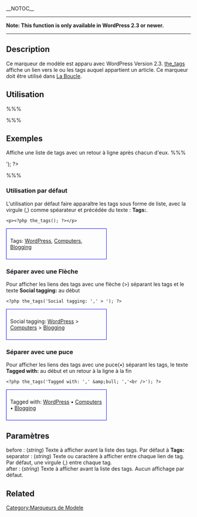__NOTOC__ {{French Header}}
-----
<p style="color:#c00;">'''Note: This function is only available in WordPress 2.3 or newer.'''</p>
-----
== Description ==
Ce marqueur de modèle est apparu avec WordPress Version 2.3. [[fr:Marqueur_de_Tags/the_tags|the_tags]] affiche un lien vers le ou les tags auquel appartient un article. Ce marqueur doit être utilisé dans [[La Boucle]].

== Utilisation ==
%%% <?php the_tags('before', 'separator', 'after'); ?> %%%

== Exemples ==
Affiche une liste de tags avec un retour à ligne après chacun d'eux.
%%% <?php the_tags('Tags:', ',', '<br />'); ?> %%%

===Utilisation par défaut===
L'utilisation par défaut faire apparaître les tags sous forme de liste, avec la virgule (,) comme spéarateur et précédée du texte : '''Tags: '''.

<pre><p><?php the_tags(); ?></p></pre>

<div style="border:1px solid blue; width:50%; padding:10px">Tags: [[#Examples|WordPress]], [[#Examples|Computers]], [[#Examples|Blogging]]</div>

===Séparer avec une Flèche===
Pour afficher les liens des tags avec une flèche (&gt;) séparant les tags et le texte '''Social tagging:''' au début 

<pre><?php the_tags('Social tagging: ',' > '); ?></pre>

<div style="padding: 10px; width: 50%; border:solid 1px blue">Social tagging: [[#Examples|WordPress]] > [[#Examples|Computers]] > [[#Examples|Blogging]]</div>

===Séparer avec une puce===

Pour afficher les liens des tags avec une puce(&bull;) séparant les tags, le texte '''Tagged with:''' au début et un retour à la ligne à la fin

<pre><?php the_tags('Tagged with: ',' &amp;bull; ','<br />'); ?></pre>

<div style="padding: 10px; width: 50%; border:solid 1px blue">Tagged with: [[#Examples|WordPress]] &bull; [[#Examples|Computers]] &bull; [[#Examples|Blogging]]</div>

== Paramètres ==
; before : (''string'') Texte à afficher avant la liste des tags.  Par défaut à '''Tags: '''
; separator : (''string'') Texte ou caractère à afficher entre chaque lien de tag. Par défaut, une virgule (,) entre chaque tag.
; after : (''string'') Texte à afficher avant la liste des tags.  Aucun affichage par défaut.

== Related ==

{{Tag Tags}}

{{Tag Footer}}

{{Stub}}

[[Category:Marqueurs de Modele]]